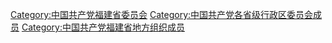 [[Category:中国共产党福建省委员会|Category:中国共产党福建省委员会]]
[[Category:中国共产党各省级行政区委员会成员|Category:中国共产党各省级行政区委员会成员]]
[[Category:中国共产党福建省地方组织成员|Category:中国共产党福建省地方组织成员]]